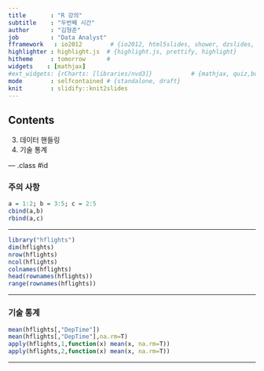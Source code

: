 ```yaml
---
title       : "R 강의"
subtitle    : "두번째 시간"
author      : "김형준"
job         : "Data Analyst"
fframework   : io2012        # {io2012, html5slides, shower, dzslides, ...}
highlighter : highlight.js  # {highlight.js, prettify, highlight}
hitheme     : tomorrow      # 
widgets    : [mathjax]
#ext_widgets: {rCharts: [libraries/nvd3]}           # {mathjax, quiz,bootstra}
mode        : selfcontained # {standalone, draft}
knit        : slidify::knit2slides
---
```


## Contents

3. 데이터 핸들링
4. 기술 통계

--- .class #id

### 주의 사항
```r
a = 1:2; b = 3:5; c = 2:5
cbind(a,b)
rbind(a,c)
```

---

```r
library("hflights")
dim(hflights)
nrow(hflights)
ncol(hflights)
colnames(hflights)
head(rownames(hflights))
range(rownames(hflights))
```

---

### 기술 통계
    
```r
mean(hflights[,"DepTime"])
mean(hflights[,"DepTime"],na.rm=T)
apply(hflights,1,function(x) mean(x, na.rm=T))
apply(hflights,2,function(x) mean(x, na.rm=T))
```   
 
---